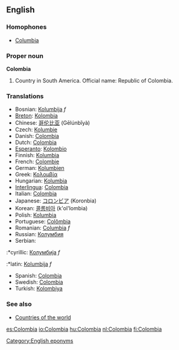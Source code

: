 ==English==

===Homophones===
*[[Columbia]]

===Proper noun===
'''Colombia'''
# Country in South America. Official name: Republic of Colombia.

===Translations===
*Bosnian: [[Kolumbija]] ''f''
*[[Breton]]: [[Kolombia]]
*Chinese: [[哥伦比亚]] (Gēlúnbǐyà)
*Czech: [[Kolumbie]]
*Danish: [[Colombia]]
*Dutch: [[Colombia]]
*[[Esperanto]]: [[Kolombio]]
*Finnish: [[Kolumbia]]
*French: [[Colombie]]
*German: [[Kolumbien]]
*Greek: [[Κολομβία]]
*Hungarian: [[Kolumbia]]
*[[Interlingua]]: [[Colombia]]
*Italian: [[Colombia]]
*Japanese: [[コロンビア]] (Koronbia)
*Korean: [[콜롬비아]] (k'ol'lombia)
*Polish: [[Kolumbia]]
*Portuguese: [[Colômbia]]
*Romanian: [[Columbia]] ''f''
*Russian: [[Колумбия]]
*Serbian:
:*cyrillic: [[Колумбија]] ''f''
:*latin: [[Kolumbija]] ''f''
*Spanish: [[Colombia]]
*Swedish: [[Colombia]]
*Turkish: [[Kolombiya]]

===See also===
* [[Countries of the world]]

[[Category:English eponyms]]

[[es:Colombia]]
[[io:Colombia]]
[[hu:Colombia]]
[[nl:Colombia]]
[[fi:Colombia]]